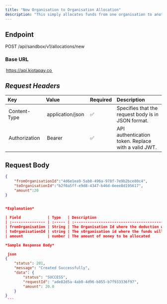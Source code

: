 ```yaml
---
title: "New Organisation to Organisation Allocation"
description: "This simply allocates funds from one organisation to another. It is done primarily by the Admin/Parent organisation. it increments and decrements the related organisation wallets respectively."
---
```


## Endpoint

POST /api/sandbox/v1/allocations/new

### Base URL

⁠ https://api.kiotapay.co ⁠

## *Request Headers*

| Key             | Value                 | Required | Description                                                        |
| :-------------- | :-------------------- | :------- | :----------------------------------------------------------------- |
| ⁠ Content-Type ⁠  | ⁠ application/json ⁠    | ✅        | Specifies that the request body is in JSON format.                 |
| ⁠ Authorization ⁠ | ⁠ Bearer <your-token> ⁠ | ✅        | API authentication token. Replace ⁠ <your-token> ⁠ with a valid JWT. |

## Request Body


```json
{
    "fromOrganisationId":"4d6e1ea9-5ab8-496a-978f-7e9b2bce80c4",
    "toOrganisationId":"b2f0a5ff-e9d8-4347-b46d-6eee8d195617",
    "amount":20
}
 ⁠

*Explanation*

| Field            | Type   | Description                                             |
| :--------------- | :----- | :------------------------------------------------------ |
| fromOrganisation | String | The Organisation Id where the deduction will happen     |
| toOrganisationId | string | The sOrganisation id where the funds will be allocated. |
| amount           | number | The amount of money to be allocated                     |

*Sample Response Body*

⁠ json
{
    "status": 201,
    "message": "Created Successfully",
    "data": {
        "status": "SUCCESS",
        "requestId": "ade82d5a-4ab0-4d96-b855-b7f933336f97",
        "amount": 20.0
    }
}
 ⁠```